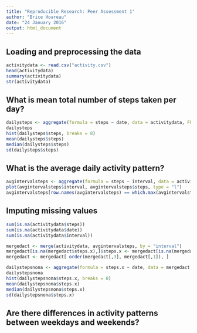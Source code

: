 ```yaml
---
title: "Reproducible Research: Peer Assessment 1"
author: "Brice Hoareau"
date: "24 January 2016"
output: html_document
---
```


## Loading and preprocessing the data

```r
activitydata <- read.csv("activity.csv")
head(activitydata)
summary(activitydata)
str(activitydata)
```

## What is mean total number of steps taken per day?

```r
dailysteps <- aggregate(formula = steps ~ date, data = activitydata, FUN = sum, na.action = na.omit)
dailysteps
hist(dailysteps$steps, breaks = 8)
mean(dailysteps$steps)
median(dailysteps$steps)
sd(dailysteps$steps)
```

## What is the average daily activity pattern?

```r
avgintervalsteps <- aggregate(formula = steps ~ interval, data = activitydata, FUN = mean, na.action = na.omit)
plot(avgintervalsteps$interval, avgintervalsteps$steps, type = "l")
avgintervalsteps[row.names(avgintervalsteps) == which.max(avgintervalsteps$steps),]$interval
```

## Imputing missing values

```r
sum(is.na(activitydata$steps))
sum(is.na(activitydata$date))
sum(is.na(activitydata$interval))

mergedact <- merge(activitydata, avgintervalsteps, by = "interval")
mergedact[is.na(mergedact$steps.x),]$steps.x <- mergedact[is.na(mergedact$steps.x),]$steps.y
mergedact <- mergedact[ order(mergedact[,3], mergedact[,1]), ]

dailystepsnona <- aggregate(formula = steps.x ~ date, data = mergedact, FUN = sum)
dailystepsnona
hist(dailystepsnona$steps.x, breaks = 8)
mean(dailystepsnona$steps.x)
median(dailystepsnona$steps.x)
sd(dailystepsnona$steps.x)
```

## Are there differences in activity patterns between weekdays and weekends?

```r

```
